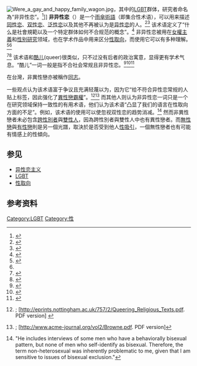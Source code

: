 [[File:Were_a_gay_and_happy_family_wagon.jpg|thumb]]，其中的[[LGBT|LGBT]]群体，研究者命名為“非异性恋”。<ref name="The Spectre of Promiscuity">{{cite book
 | last =  Klesse
 | first = Christian 
 | title= The Spectre of Promiscuity: Gay Male and Bisexual Non-Monogamies and Polyamories
 | publisher=Ashgate Publishing, Ltd.
 | isbn = 0754649067
 | date= 2007
 | url =http://books.google.com/books?id=_UR77Hw2WLYC
 | accessdate=2008-07-24}}</ref>]]
'''非异性恋'''（{{lang-en|Non-heterosexual}}）是一个[[雨傘術語|雨傘術語]]（即集合性术语），可以用来描述[[同性恋|同性恋]]、[[双性恋|双性恋]]、[[泛性恋|泛性恋]]以及其他不再被认为是[[异性恋|异性恋]]的人。<ref name="Queer Man on Campus">{{cite book
 | last =  Dilley
 | first = Patrick 
 | title= Queer Man on Campus: A History of Non-Heterosexual College Men 1945-2000
 | publisher=Routledge
 | pages = 4–16
 | isbn = 0415933374
 | year= 2002
 | url =http://books.google.com/books?id=lIGpuBmhvFwC
 | accessdate=2008-07-24}}</ref><ref name="Working Out: New">{{cite book
 | last =  Hinds
 | first = Hilary 
 | coauthors = Ann Phoenix, Jackie Stacey
 | title= Working Out: New Directions For Women's Studies
 | publisher=Routledge
 | pages = 85–95
 | isbn = 0750700432
 | year= 1992
 | url =http://books.google.com/books?id=iVeHr1R-TeoC
 | accessdate=2008-07-24}}</ref> 该术语定义了“什么是社會規範以及一个特定群体如何不合规范的概念”。<ref name="Journal of College St">{{cite web
 | last =  Stevens 
 | first = Richard A Jr 
 | title= Queer Man on Campus: A History of Non-Heterosexual College Men, 1945-2000
 | publisher=Journal of College Student Development
 | date= May/June 2005
 | url =http://findarticles.com/p/articles/mi_qa3752/is_200505/ai_n13640713
 | accessdate=2008-07-24}}</ref> 非异性恋被用在[[女權主義|女權主義]]和[[性别研究|性别研究]]领域，也在学术作品中用来区分[[性取向|性取向]]，而使用它可以有多种理解。<ref name="Living with Contradictions">{{cite book
 | last =  Jaggar
 | first = Alison M.
 | title= Living with Contradictions: Controversies in Feminist Social Ethics
 | publisher=Westview Press
 | pages = 499–502
 | isbn = 0813317762
 | year= 1994
 | url =http://books.google.com/books?id=ph-2F94pR_0C
 | accessdate=2008-07-24}}</ref><ref name="Butch/femme: Inside">{{cite book
 | last =  Munt
 | first = Sally 
 | title= Butch/femme: Inside Lesbian Gender
 | publisher=Continuum International Publishing Group
 | pages = 93–100, 226, 228
 | isbn = 0304339598
 | year= 1998
 | url =http://books.google.com/books?id=1G5M13Xida0C
 | accessdate=2008-07-24}}</ref><ref name="Big Brother Intern">{{cite book
 | last =  Mathijs
 | first = Ernest 
 | coauthors =Janet Jones
 | title= Big Brother International: Format, Critics and Publics
 | publisher=Wallflower Press
 | pages = 1945–55
 | isbn = 1904764185
 | year= 2004
 | url =http://books.google.com/books?id=lQ2wzDullVkC
 | accessdate=2008-07-24}}</ref><ref name="Dot.Cons: Crime">{{cite book
 | last =  Jewkes
 | first = Yvonne 
 | title= Dot.Cons: Crime, Deviance and Identity on the Internet
 | publisher=Willan Publishing
 | pages = 59–65
 | isbn = 184392000X
 | year= 2002
 | url =http://books.google.com/books?id=j5Uz_eD9AuMC
 | accessdate=2008-07-24}}</ref> 该术语和[[酷儿_(LGBT)|酷儿]](queer)很类似，只不过没有后者的政治寓意，显得更有学术气息。“酷儿”一词一般是指不合社会常规且非异性恋。<ref name="Same Sex Intimacies">{{cite book
 | last =  Weeks
 | first = Jeffrey 
 | coauthors = Brian Heaphy, Catherine Donovan
 | title= Same Sex Intimacies: Families of Choice and Other Life Experiments
 | publisher=Routledge
 | isbn = 0415254779
 | year= 2001
 | pages = viii
 | url =http://books.google.com/books?id=kHDH6qwvolsC
 | accessdate=2008-07-24}}</ref><ref name="Encyclopedia of Postmodernism">{{cite book
 | last =  Taylor
 | first = Victor E.
 | coauthors =Charles E. Winquist
 | title= Encyclopedia of Postmodernism
 | publisher=Taylor & Francis
 | pages = 327
 | isbn = 0415152941
 | year= 2001
 | url =http://books.google.com/books?id=XgxrixQuYnUC
 | accessdate=2008-07-24}}</ref><ref name="Gender & Sexuality: Critica">{{cite book
 | last =  Beasley
 | first = Chris 
 | coauthors =Charles E. Winquist
 | title= Gender & Sexuality: Critical Theories, Critical Thinkers
 | publisher=Sage Publications Inc
 | pages = 161
 | isbn = 0761969799
 | year= 2005
 | url =http://books.google.com/books?id=f2qM2ULqDK0C
 | accessdate=2008-07-24}}</ref> 

在台灣，非異性戀亦被稱作[[同志_(LGBT)|同志]]。

一些观点认为该术语富于争议且充满轻蔑以为，因为它“给不符合异性恋常规的人贴上标签，因此强化了[[異性戀霸權|異性戀霸權]]”。<ref name="Queering Religious Txts">{{cite web
 |last        = Yipf
 |first       = Andrew K.T.
 |title       = Queering Religious Texts: An Exploration of British Non-heterosexual Christians’ and Muslims’ Strategy of Constructing Sexuality-affirming Hermeneutics
 |publisher   = Nottingham Trent University
 |year        = 2004
 |url         = http://eprints.nottingham.ac.uk/757/2/Queering_Religious_Texts.pdf
 |accessdate  = 2008-07-24
 |deadurl     = yes
 |archiveurl  = https://web.archive.org/web/20140513223006/http://eprints.nottingham.ac.uk/757/2/Queering_Religious_Texts.pdf
 |archivedate = 2014-05-13
}}; [http://eprints.nottingham.ac.uk/757/2/Queering_Religious_Texts.pdf. PDF version] {{Wayback|url=http://eprints.nottingham.ac.uk/757/2/Queering_Religious_Texts.pdf. |date=20160303171549 }}</ref><ref name="Negotiations and Fieldworkings">{{cite web
 |last        = Browne
 |first       = Kath
 |title       = Negotiations and Fieldworkings: Friendship and Feminist Research
 |publisher   = University of Brighton
 |year        = 2003
 |url         = http://www.acme-journal.org/vol2/Browne.pdf
 |accessdate  = 2008-07-24
 |deadurl     = yes
 |archiveurl  = https://web.archive.org/web/20081007032939/http://www.acme-journal.org/vol2/Browne.pdf
 |archivedate = 2008-10-07
}}; [http://www.acme-journal.org/vol2/Browne.pdf. PDF version]{{dead link|date=十一月 2017 |bot=InternetArchiveBot }}</ref> 而其他人则认为非异性恋一词只是一个在研究领域保持一致性的有用术语，他们认为该术语“凸显了我们的语言在性取向方面的不足”。例如，该术语的使用可以使忽视双性恋的趋势消减。<ref name="Queer Theory Goe">{{cite web
 | last =  Parker
 | first = Blaise Astra 
 | title= Queer Theory Goes To College
 | publisher=Journal of Sex Research
 | url =http://findarticles.com/p/articles/mi_m2372/is_2_41/ai_n6112879/pg_2
 | accessdate=2008-07-24|date=May 2004}} "He includes interviews of some men who have a behaviorally bisexual pattern, but none of men who self-identify as bisexual. Therefore, the term non-heterosexual was inherently problematic to me, given that I am sensitive to issues of bisexual exclusion."</ref>
然而非異性戀者未必包含[[跨性別者|跨性別者]]與[[雙性人|雙性人]]，因為跨性別者與雙性人中也有異性戀者。而[[無性戀|無性戀]]與[[有性戀|有性戀]]則是另一個光譜，取決於是否受到他人[[性吸引|性吸引]]，一個無性戀者也有可能有情感上的性傾向。

==参见==
{{portalpar|LGBT|Portal LGBT.svg}}
*[[异性恋主义|异性恋主义]]
*[[LGBT|LGBT]]
*[[性取向|性取向]]

==参考资料==
{{reflist|2}}

{{性別和性身份}}
{{LGBT|main=expanded}}

[[Category:LGBT|Category:LGBT]]
[[Category:性|Category:性]]